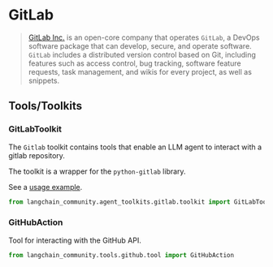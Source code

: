 # GitLab

>[GitLab Inc.](https://about.gitlab.com/) is an open-core company 
> that operates `GitLab`, a DevOps software package that can develop, 
> secure, and operate software. `GitLab` includes a distributed version 
> control based on Git, including features such as access control, bug tracking,
> software feature requests, task management, and wikis for every project, 
> as well as snippets. 


## Tools/Toolkits

### GitLabToolkit

The `Gitlab` toolkit contains tools that enable an LLM agent to interact with a gitlab repository. 

The toolkit is a wrapper for the `python-gitlab` library.

See a [usage example](/docs/integrations/tools/gitlab).

```python
from langchain_community.agent_toolkits.gitlab.toolkit import GitLabToolkit
```

### GitHubAction

Tool for interacting with the GitHub API.

```python
from langchain_community.tools.github.tool import GitHubAction
```
